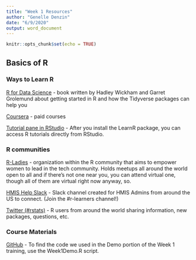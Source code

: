 ```yaml
---
title: "Week 1 Resources"
author: "Genelle Denzin"
date: "6/9/2020"
output: word_document
---
```


```r
knitr::opts_chunk$set(echo = TRUE)
```

## Basics of R

### Ways to Learn R

[R for Data Science](r4ds.had.co.nz/) - book written by Hadley Wickham and Garret Grolemund about getting started in R and how the Tidyverse packages can help you

[Coursera](https://www.coursera.org/courses?query=r) - paid courses

[Tutorial pane in RStudio](https://blog.rstudio.com/2020/02/25/rstudio-1-3-integrated-tutorials/) - After you install the LearnR package, you can access R tutorials directly from RStudio.

### R communities

[R-Ladies](https://rladies.org/) - organization within the R community that aims to empower women to lead in the tech community. Holds meetups all around the world open to all and if there’s not one near you, you can attend virtual one, though all of them are virtual right now anyway, so.

[HMIS Help Slack](https://join.slack.com/t/hmishelp/shared_invite/enQtNTEyMDA4MzA0MTYzLTlmNTUxMDYyYzFhNjI0M2E5NGZhODRjNWJlZjljM2MwMGI4NjQ0YzUyZTk2NGJjNDUxOWZlNWI2MDQ4MDUxNmM) - Slack channel created for HMIS Admins from around the US to connect. (Join the #r-learners channel!)

[Twitter (#rstats)](https://twitter.com/hashtag/rstats?src=hashtag_click) - 
R users from around the world sharing information, new packages, questions, etc.

### Course Materials

[GitHub](https://github.com/kiadso/rTraining) - To find the code we used in the Demo portion of the Week 1 training, use the Week1Demo.R script.


